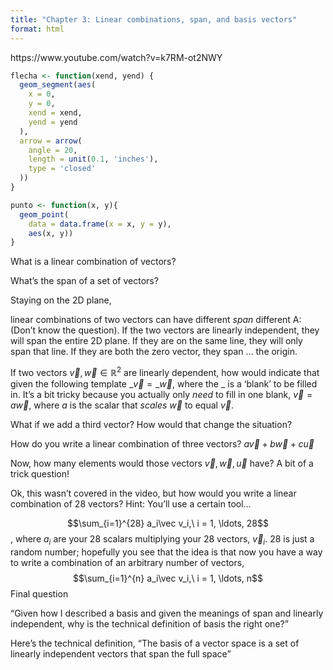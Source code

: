 ```yaml
---
title: "Chapter 3: Linear combinations, span, and basis vectors"
format: html
---
```


https://www.youtube.com/watch?v=k7RM-ot2NWY

```r
flecha <- function(xend, yend) {
  geom_segment(aes(
    x = 0,
    y = 0,
    xend = xend,
    yend = yend
  ),
  arrow = arrow(
    angle = 20,
    length = unit(0.1, 'inches'),
    type = 'closed'
  ))
}

punto <- function(x, y){
  geom_point(
    data = data.frame(x = x, y = y),
    aes(x, y))
}
```


What is a linear combination of vectors?

What's the span of a set of vectors?

Staying on the 2D plane, 

linear combinations of two vectors can have different *span* different 
A: (Don't know the question). If the two vectors are linearly independent, they will span the entire 2D plane. If they are on the same line, they will only span that line. If they are both the zero vector, they span ... the origin.

If two vectors $\vec v, \vec w \in \mathbb R^2$ are linearly dependent, how would indicate that given the following template $\_\vec v = \_ \vec w$, where the $\_$ is a 'blank' to be filled in.
It's a bit tricky because you actually only *need* to fill in one blank, $\vec v = a \vec w$, where $a$ is the scalar that *scales* $\vec w$ to equal $\vec v$.

What if we add a third vector? How would that change the situation?

How do you write a linear combination of three vectors?
$a\vec v + b\vec w + c\vec u$

Now, how many elements would those vectors $\vec v, \vec w, \vec u$ have?
A bit of a trick question!

Ok, this wasn't covered in the video, but how would you write a linear combination of 28 vectors? Hint: You'll use a certain tool...

$$\sum_{i=1}^{28} a_i\vec v_i,\ i = 1, \ldots, 28$$, where $a_i$ are your 28 scalars multiplying your 28 vectors, $\vec v_i$. 28 is just a random number; hopefully you see that the idea is that now you have a way to write a combination of an arbitrary number of vectors, $$\sum_{i=1}^{n} a_i\vec v_i,\ i = 1, \ldots, n$$
Final question

"Given how I described a basis and given the meanings of span and linearly independent, why is the technical definition of basis the right one?"

Here's the technical definition, "The basis of a vector space is a set of linearly independent vectors that span the full space"